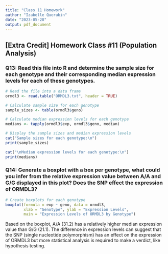 ```yaml
---
title: "Class 11 Homework"
author: "Izabelle Querubin"
date: "2023-05-28"
output: pdf_document
---
```


## [Extra Credit] Homework Class #11 (Population Analysis)

### Q13: Read this file into R and determine the sample size for each genotype and their corresponding median expression levels for each of these genotypes.

```r
# Read the file into a data frame
ormdl3 <- read.table("ORMDL3.txt", header = TRUE)

# Calculate sample size for each genotype
sample_sizes <- table(ormdl3$geno)

# Calculate median expression levels for each genotype
medians <- tapply(ormdl3$exp, ormdl3$geno, median)

# Display the sample sizes and median expression levels
cat("Sample sizes for each genotype:\n")
print(sample_sizes)

cat("\nMedian expression levels for each genotype:\n")
print(medians)
```

### Q14: Generate a boxplot with a box per genotype, what could you infer from the relative expression value between A/A and G/G displayed in this plot? Does the SNP effect the expression of ORMDL3?

```r
# Create boxplots for each genotype
boxplot(formula = exp ~ geno, data = ormdl3,
        xlab = "Genotype", ylab = "Expression Levels",
        main = "Expression Levels of ORMDL3 by Genotype")
```

Based on the boxplot, A/A (31.2) has a relatively higher median expression value than G/G (21.1). The difference in expression levels can suggest that the SNP (single nucleotide polymorphism) has an effect on the expression of ORMDL3 but more statistical analysis is required to make a verdict, like hypothesis testing.
